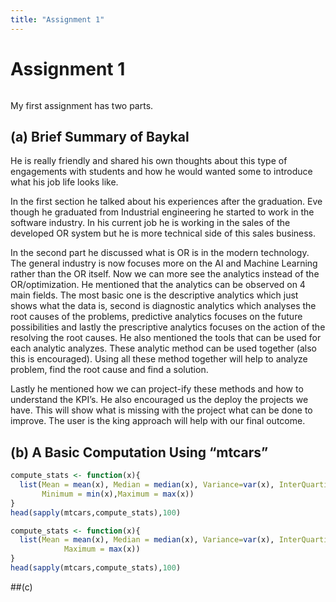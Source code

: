 ```yaml
---
title: "Assignment 1"
---
```


# Assignment 1

```         
```

My first assignment has two parts.

## (a) Brief Summary of Baykal

He is really friendly and shared his own thoughts about this type of engagements with students and how he would wanted some to introduce what his job life looks like.

In the first section he talked about his experiences after the graduation. Eve though he graduated from Industrial engineering he started to work in the software industry. In his current job he is working in the sales of the developed OR system but he is more technical side of this sales business.

In the second part he discussed what is OR is in the modern technology. The general industry is now focuses more on the AI and Machine Learning rather than the OR itself. Now we can more see the analytics instead of the OR/optimization. He mentioned that the analytics can be observed on 4 main fields. The most basic one is the descriptive analytics which just shows what the data is, second is diagnostic analytics which analyses the root causes of the problems, predictive analytics focuses on the future possibilities and lastly the prescriptive analytics focuses on the action of the resolving the root causes. He also mentioned the tools that can be used for each analytic analyzes. These analytic method can be used together (also this is encouraged). Using all these method together will help to analyze problem, find the root cause and find a solution.

Lastly he mentioned how we can project-ify these methods and how to understand the KPI's. He also encouraged us the deploy the projects we have. This will show what is missing with the project what can be done to improve. The user is the king approach will help with our final outcome.

## (b) A Basic Computation Using "mtcars"

``` r
compute_stats <- function(x){
  list(Mean = mean(x), Median = median(x), Variance=var(x), InterQuartileRange=IQR(x), 
       Minimum = min(x),Maximum = max(x))
}
head(sapply(mtcars,compute_stats),100)
```

```r
compute_stats <- function(x){
  list(Mean = mean(x), Median = median(x), Variance=var(x), InterQuartileRange=IQR(x), Minimum = min(x), 
            Maximum = max(x))
}
head(sapply(mtcars,compute_stats),100)
```

##(c)
